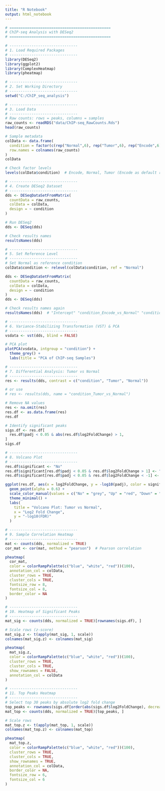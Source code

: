 ```yaml
---
title: "R Notebook"
output: html_notebook
---
```


```r
# ==============================================
# ChIP-seq Analysis with DESeq2
# ==============================================
```

```r
# -------------------------------
# 1. Load Required Packages
# -------------------------------
library(DESeq2)          
library(ggplot2)         
library(ComplexHeatmap)  
library(pheatmap)        
```

```r
# -------------------------------
# 2. Set Working Directory
# -------------------------------
setwd("C:/ChIP_seq_analysis")
```

```r
# -------------------------------
# 3. Load Data
# -------------------------------
# Raw counts: rows = peaks, columns = samples
raw_counts <- readRDS("data/ChIP-seq_RawCounts.Rds")
head(raw_counts)
```

```r
# Sample metadata
colData <- data.frame(
  condition = factor(c(rep("Normal",6), rep("Tumor",6), rep("Encode",6))),
  row.names = colnames(raw_counts)
)
colData
```

```r
# Check factor levels
levels(colData$condition)  # Encode, Normal, Tumor (Encode as default reference)
```

```r
# -------------------------------
# 4. Create DESeq2 Dataset
# -------------------------------
dds <- DESeqDataSetFromMatrix(
  countData = raw_counts,
  colData = colData,
  design = ~ condition
)
```

```r
# Run DESeq2
dds <- DESeq(dds)
```

```r
# Check results names
resultsNames(dds)  
```

```r
# -------------------------------
# 5. Set Reference Level
# -------------------------------
# Set Normal as reference condition
colData$condition <- relevel(colData$condition, ref = "Normal")

dds <- DESeqDataSetFromMatrix(
  countData = raw_counts,
  colData = colData,
  design = ~ condition
)
dds <- DESeq(dds)

# Check results names again
resultsNames(dds)  # "Intercept" "condition_Encode_vs_Normal" "condition_Tumor_vs_Normal"
```

```r
# -------------------------------
# 6. Variance-Stabilizing Transformation (VST) & PCA
# -------------------------------
vsdata <- vst(dds, blind = FALSE)

# PCA plot
plotPCA(vsdata, intgroup = "condition") +
  theme_grey() +
  labs(title = "PCA of ChIP-seq Samples")

```

```r
# -------------------------------
# 7. Differential Analysis: Tumor vs Normal
# -------------------------------
res <- results(dds, contrast = c("condition", "Tumor", "Normal"))

# or use
# res <- results(dds, name = "condition_Tumor_vs_Normal")

```

```r
# Remove NA values
res <- na.omit(res)
res.df <- as.data.frame(res)
res.df
```

```r
# Identify significant peaks
sigs.df <- res.df[
  res.df$padj < 0.05 & abs(res.df$log2FoldChange) > 1,
]
sigs.df
```

```r
# -------------------------------
# 8. Volcano Plot
# -------------------------------
res.df$significant <- "No"
res.df$significant[res.df$padj < 0.05 & res.df$log2FoldChange > 1] <- "Up"
res.df$significant[res.df$padj < 0.05 & res.df$log2FoldChange < -1] <- "Down"

ggplot(res.df, aes(x = log2FoldChange, y = -log10(padj), color = significant)) +
  geom_point(alpha = 0.6) +
  scale_color_manual(values = c("No" = "grey", "Up" = "red", "Down" = "blue")) +
  theme_minimal() +
  labs(
    title = "Volcano Plot: Tumor vs Normal",
    x = "Log2 Fold Change",
    y = "-log10(FDR)"
  )
```

```r
# -------------------------------
# 9. Sample Correlation Heatmap
# -------------------------------
mat <- counts(dds, normalized = TRUE)
cor_mat <- cor(mat, method = "pearson")  # Pearson correlation

pheatmap(
  cor_mat,
  color = colorRampPalette(c("blue", "white", "red"))(100),
  annotation_col = colData,
  cluster_rows = TRUE,
  cluster_cols = TRUE,
  fontsize_row = 8,
  fontsize_col = 8,
  border_color = NA
)
```

```r
# -------------------------------
# 10. Heatmap of Significant Peaks
# -------------------------------
mat_sig <- counts(dds, normalized = TRUE)[rownames(sigs.df), ]

# Scale rows (z-score)
mat_sig.z <- t(apply(mat_sig, 1, scale))
colnames(mat_sig.z) <- colnames(mat_sig)

pheatmap(
  mat_sig.z,
  color = colorRampPalette(c("blue", "white", "red"))(100),
  cluster_rows = TRUE,
  cluster_cols = TRUE,
  show_rownames = FALSE,
  annotation_col = colData
)
```

```r
# -------------------------------
# 11. Top Peaks Heatmap
# -------------------------------
# Select top 30 peaks by absolute log2 fold change
top_peaks <- rownames(sigs.df[order(abs(sigs.df$log2FoldChange), decreasing = TRUE), ])[1:30]
mat_top <- counts(dds, normalized = TRUE)[top_peaks, ]

# Scale rows
mat_top.z <- t(apply(mat_top, 1, scale))
colnames(mat_top.z) <- colnames(mat_top)

pheatmap(
  mat_top.z,
  color = colorRampPalette(c("blue", "white", "red"))(100),
  cluster_rows = TRUE,
  cluster_cols = TRUE,
  show_rownames = TRUE,
  annotation_col = colData,
  border_color = NA,
  fontsize_row = 6,
  fontsize_col = 6
)
```


